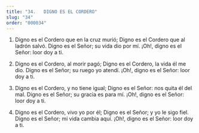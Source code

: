 ```yaml
---
title: "34.   DIGNO ES EL CORDERO"
slug: "34"
order: "000034"
---
```


1. Digno es el Cordero que en la cruz murió; Digno es el Cordero que al ladrón salvó. Digno es el Señor; su vida dio por mí.
¡Oh!, digno es el Señor: loor doy a ti.

2.	Digno es el Cordero, al morir pagó; Digno es el Cordero, la vida él me dio. Digno es el Señor; su ruego yo atendí.
¡Oh!, digno es el Señor: loor doy a ti.

3.	Digno es el Cordero, y no tiene igual; Digno es el Señor: nos quita él del mal. Digno es el Señor; su gracia es para mí.
¡Oh!, digno es el Señor: loor doy a ti.

4.	Digno es el Cordero, vivo yo por él; Digno es el Señor; y yo le sigo fiel. Digno es el Señor; mi vida cambia aquí.
¡Oh!, digno es el Señor: loor doy a ti.
